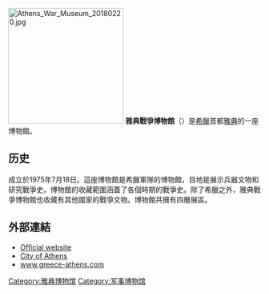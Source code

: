[[Image:Athens_War_Museum_20180220.jpg|230px]]
'''雅典戰爭博物館'''（{{lang-el|Πολεμικό Μουσείο}}）是[[希臘|希臘]]首都[[雅典|雅典]]的一座博物館。

==历史==
成立於1975年7月18日。這座博物館是希臘軍隊的博物館，目地是展示兵器文物和研究戰爭史。博物館的收藏範圍涵蓋了各個時期的戰爭史。除了希臘之外，雅典戰爭博物館也收藏有其他國家的戰爭文物。博物館共擁有四層展區。

== 外部連結 ==
{{commons category|Athens War Museum}}
*[https://web.archive.org/web/20100327160506/http://www.warmuseum.gr/ Official website]
*[https://web.archive.org/web/20101016074856/http://www.breathtakingathens.com/node/4699 City of Athens]
*[http://www.greece-athens.com/place.php?place_id=24 www.greece-athens.com]
{{coord|37|58|31|N|23|44|43|E|display=title|region:GR_type:landmark}}

[[Category:雅典博物馆|Category:雅典博物馆]]
[[Category:军事博物馆|Category:军事博物馆]]
